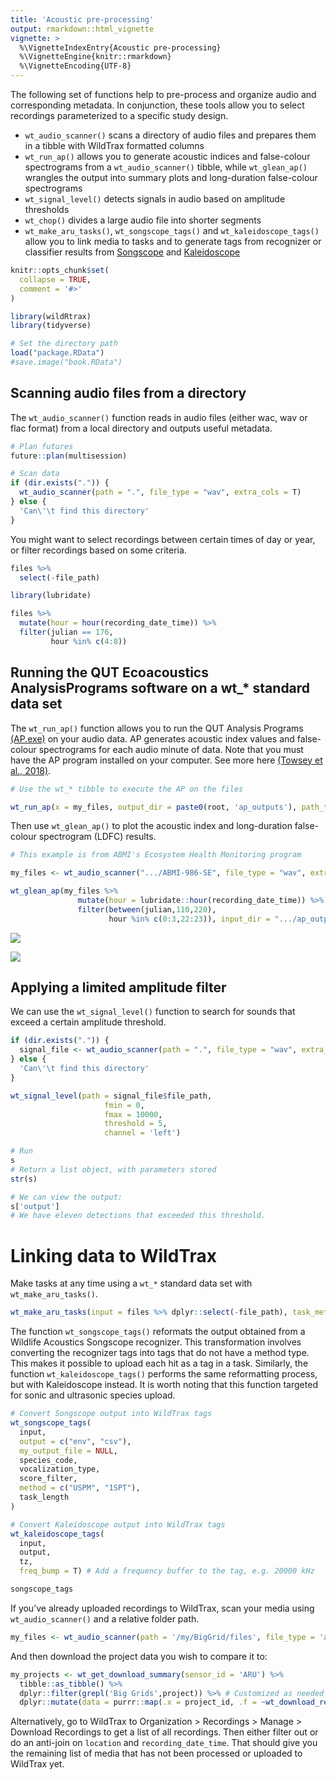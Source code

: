 ```yaml
---
title: 'Acoustic pre-processing'
output: rmarkdown::html_vignette
vignette: >
  %\VignetteIndexEntry{Acoustic pre-processing}
  %\VignetteEngine{knitr::rmarkdown}
  %\VignetteEncoding{UTF-8}
---
```


The following set of functions help to pre-process and organize audio and corresponding metadata. In conjunction, these tools allow you to select recordings parameterized to a specific study design.

- \code`wt_audio_scanner()` scans a directory of audio files and prepares them in a tibble with WildTrax formatted columns
- \code`wt_run_ap()` allows you to generate acoustic indices and false-colour spectrograms from a \code`wt_audio_scanner()` tibble, while \code`wt_glean_ap()` wrangles the output into summary plots and long-duration false-colour spectrograms
- \code`wt_signal_level()` detects signals in audio based on amplitude thresholds
- \code`wt_chop()` divides a large audio file into shorter segments
- \code`wt_make_aru_tasks()`, \code`wt_songscope_tags()` and \code`wt_kaleidoscope_tags()` allow you to link media to tasks and to generate tags from recognizer or classifier results from [Songscope](https://www.wildlifeacoustics.com/resources/faqs/song-scope-is-no-longer-supported) and [Kaleidoscope](https://www.wildlifeacoustics.com/products/kaleidoscope-pro)

```r
knitr::opts_chunk$set(
  collapse = TRUE,
  comment = '#>'
)

library(wildRtrax)
library(tidyverse)

# Set the directory path
load("package.RData")
#save.image("book.RData")

```

## Scanning audio files from a directory

The `wt_audio_scanner()` function reads in audio files (either wac, wav or flac format) from a local directory and outputs useful metadata.

```r
# Plan futures
future::plan(multisession)

# Scan data
if (dir.exists(".")) {
  wt_audio_scanner(path = ".", file_type = "wav", extra_cols = T)
} else {
  'Can\'\t find this directory'
}

```

You might want to select recordings between certain times of day or year, or filter recordings based on some criteria.

```r
files %>%
  select(-file_path)

```

```r
library(lubridate)

files %>%
  mutate(hour = hour(recording_date_time)) %>%
  filter(julian == 176, 
         hour %in% c(4:8))

```

## Running the QUT Ecoacoustics AnalysisPrograms software on a wt_* standard data set

The `wt_run_ap()` function allows you to run the QUT Analysis Programs [(AP.exe)](https://ap.qut.ecoacoustics.info/) on your audio data. AP generates acoustic index values and false-colour spectrograms for each audio minute of data. Note that you must have the AP program installed on your computer. See more here [(Towsey et al., 2018)](https://researchoutput.csu.edu.au/ws/portalfiles/portal/28556441/28544328_Published_article.pdf).

```r
# Use the wt_* tibble to execute the AP on the files

wt_run_ap(x = my_files, output_dir = paste0(root, 'ap_outputs'), path_to_ap = '/where/you/store/AP')

```

Then use `wt_glean_ap()` to plot the acoustic index and long-duration false-colour spectrogram (LDFC) results.

```r
# This example is from ABMI's Ecosystem Health Monitoring program

my_files <- wt_audio_scanner(".../ABMI-986-SE", file_type = "wav", extra_cols = )

wt_glean_ap(my_files %>% 
               mutate(hour = lubridate::hour(recording_date_time)) %>%
               filter(between(julian,110,220),
                      hour %in% c(0:3,22:23)), input_dir = ".../ap_outputs", purpose = "biotic")

```

![](986-se-indices.png)

![](986-se.png)

## Applying a limited amplitude filter

We can use the `wt_signal_level()` function to search for sounds that exceed a certain amplitude threshold. 

```r
if (dir.exists(".")) {
  signal_file <- wt_audio_scanner(path = ".", file_type = "wav", extra_cols = T)
} else {
  'Can\'\t find this directory'
}

wt_signal_level(path = signal_file$file_path, 
                     fmin = 0, 
                     fmax = 10000, 
                     threshold = 5, 
                     channel = 'left')

```

```r
# Run
s
# Return a list object, with parameters stored
str(s)

# We can view the output:
s['output']
# We have eleven detections that exceeded this threshold.

```

# Linking data to WildTrax

Make tasks at any time using a `wt_*` standard data set with `wt_make_aru_tasks()`.

```r
wt_make_aru_tasks(input = files %>% dplyr::select(-file_path), task_method = "1SPT", task_length = 180)

```

The function `wt_songscope_tags()` reformats the output obtained from a Wildlife Acoustics Songscope recognizer. This transformation involves converting the recognizer tags into tags that do not have a method type. This makes it possible to upload each hit as a tag in a task. Similarly, the function `wt_kaleidoscope_tags()` performs the same reformatting process, but with Kaleidoscope instead. It is worth noting that this function targeted for sonic and ultrasonic species upload.

```r
# Convert Songscope output into WildTrax tags
wt_songscope_tags(
  input, 
  output = c("env", "csv"),
  my_output_file = NULL,
  species_code,
  vocalization_type,
  score_filter,
  method = c("USPM", "1SPT"),
  task_length
)

# Convert Kaleidoscope output into WildTrax tags
wt_kaleidoscope_tags(
  input, 
  output,
  tz, 
  freq_bump = T) # Add a frequency buffer to the tag, e.g. 20000 kHz

songscope_tags

```

If you've already uploaded recordings to WildTrax, scan your media using `wt_audio_scanner()` and a relative folder path.

```r
my_files <- wt_audio_scanner(path = '/my/BigGrid/files', file_type = 'all', extra_cols = F)

```

And then download the project data you wish to compare it to:

```r
my_projects <- wt_get_download_summary(sensor_id = 'ARU') %>%
  tibble::as_tibble() %>%
  dplyr::filter(grepl('Big Grids',project)) %>% # Customized as needed
  dplyr::mutate(data = purrr::map(.x = project_id, .f = ~wt_download_report(project_id = .x, sensor_id = 'ARU', weather_cols = F, reports = 'main')))
```

Alternatively, go to WildTrax to Organization > Recordings > Manage > Download Recordings to get a list of all recordings. Then either filter out or do an anti-join on `location` and `recording_date_time`. That should give you the remaining list of media that has not been processed or uploaded to WildTrax yet.
